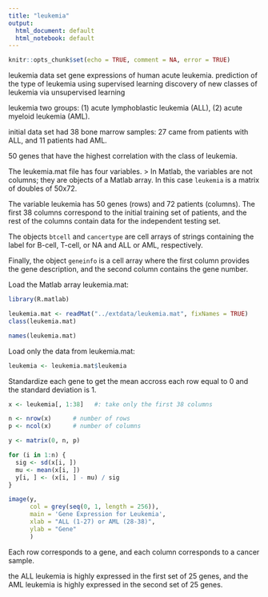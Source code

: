```yaml
---
title: "leukemia"
output:
  html_document: default
  html_notebook: default
---
```


```r
knitr::opts_chunk$set(echo = TRUE, comment = NA, error = TRUE)
```

leukemia data set gene expressions of human acute leukemia. 
prediction of the type of leukemia using supervised learning
discovery of new classes of leukemia via unsupervised learning

leukemia two groups: (1) acute lymphoblastic leukemia (ALL), 
(2) acute myeloid leukemia (AML). 

initial data set had 38 bone marrow samples: 
27 came from patients with ALL, and 11 patients had AML.

50 genes that have the highest correlation with the class of leukemia. 


The leukemia.mat file has four variables. 
> In Matlab, the variables are not columns; they are objects of a Matlab array. In this case `leukemia` is a matrix of doubles of 50x72. 

The variable leukemia has 50 genes (rows) and 72 patients (columns). The first 38 columns correspond to the initial training set of patients, and the rest of the columns contain data for the independent testing set. 

The objects `btcell` and `cancertype` are cell arrays of strings containing the label for B-cell, T-cell, or NA and ALL or AML, respectively. 

Finally, the object `geneinfo` is a cell array where the first column provides the gene description, and the second column contains the gene number.


Load the Matlab array leukemia.mat:

```r
library(R.matlab)

leukemia.mat <- readMat("../extdata/leukemia.mat", fixNames = TRUE)
class(leukemia.mat)
```

```r
names(leukemia.mat)
```


Load only the data from leukemia.mat:
```r
leukemia <- leukemia.mat$leukemia
```


Standardize each gene to get the mean accross each row equal to 0 and the standard deviation is 1.

```r
x <- leukemia[, 1:38]   #: take only the first 38 columns

n <- nrow(x)      # number of rows
p <- ncol(x)      # number of columns

y <- matrix(0, n, p)

for (i in 1:n) {
  sig <- sd(x[i, ])
  mu <- mean(x[i, ])
  y[i, ] <- (x[i, ] - mu) / sig
}

```

```r
image(y, 
      col = grey(seq(0, 1, length = 256)), 
      main = 'Gene Expression for Leukemia',
      xlab = "ALL (1-27) or AML (28-38)",
      ylab = "Gene"
      )
```

Each row corresponds to a gene, and each column corresponds to a cancer sample.

the ALL leukemia is highly expressed in the first set of 25 genes, and the AML leukemia is highly expressed in the second set of 25 genes.

